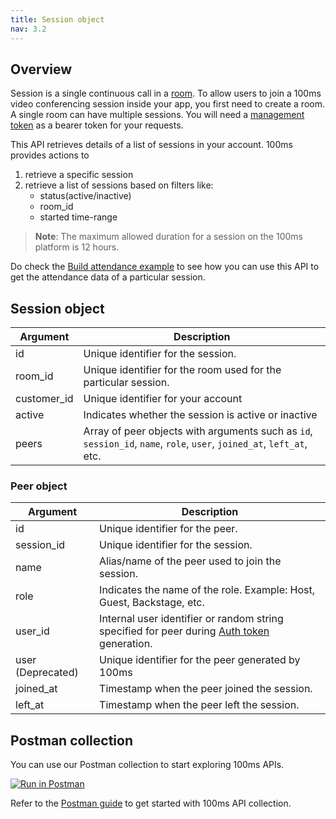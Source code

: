 ```yaml
---
title: Session object
nav: 3.2
---
```


## Overview

Session is a single continuous call in a [room](/server-side/v2/Rooms/create-via-api). To allow users to join a 100ms video conferencing session inside your app, you first need to create a room. A single room can have multiple sessions. You will need a [management token](/server-side/v2/introduction/authentication-and-tokens) as a bearer token for your requests.

This API retrieves details of a list of sessions in your account. 100ms provides actions to

1. retrieve a specific session
2. retrieve a list of sessions based on filters like:
    - status(active/inactive)
    - room_id
    - started time-range

> **Note**: The maximum allowed duration for a session on the 100ms platform is 12 hours.

Do check the [Build attendance example](./example-build-attendance) to see how you can use this API to get the attendance data of a particular session.

<EndpointRequest title="https://api.100ms.live/v2/sessions" />

## Session object

| Argument    | Description                                                                                                           |
| ----------- | --------------------------------------------------------------------------------------------------------------------- |
| id          | Unique identifier for the session.                                                                                    |
| room_id     | Unique identifier for the room used for the particular session.                                                       |
| customer_id | Unique identifier for your account                                                                                    |
| active      | Indicates whether the session is active or inactive                                                                   |
| peers       | Array of peer objects with arguments such as `id`, `session_id`, `name`, `role`, `user`, `joined_at`, `left_at`, etc. |

### Peer object

| Argument          | Description                                                                                                                                          |
| ----------------- | ---------------------------------------------------------------------------------------------------------------------------------------------------- |
| id                | Unique identifier for the peer.                                                                                                                      |
| session_id        | Unique identifier for the session.                                                                                                                   |
| name              | Alias/name of the peer used to join the session.                                                                                                     |
| role              | Indicates the name of the role. Example: Host, Guest, Backstage, etc.                                                                                |
| user_id           | Internal user identifier or random string specified for peer during [Auth token](./../introduction/authentication-and-tokens#auth-token) generation. |
| user (Deprecated) | Unique identifier for the peer generated by 100ms                                                                                                    |
| joined_at         | Timestamp when the peer joined the session.                                                                                                          |
| left_at           | Timestamp when the peer left the session.                                                                                                            |

## Postman collection

You can use our Postman collection to start exploring 100ms APIs.

[![Run in Postman](https://run.pstmn.io/button.svg)](https://god.gw.postman.com/run-collection/22726679-47dcd974-29d5-4965-a35b-bf9b74a8b25a?action=collection%2Ffork&collection-url=entityId%3D22726679-47dcd974-29d5-4965-a35b-bf9b74a8b25a%26entityType%3Dcollection%26workspaceId%3Dd9145dd6-337b-4761-81d6-21a30b4147a2)

Refer to the [Postman guide](/server-side/v2/introduction/postman-guide) to get started with 100ms API collection.
